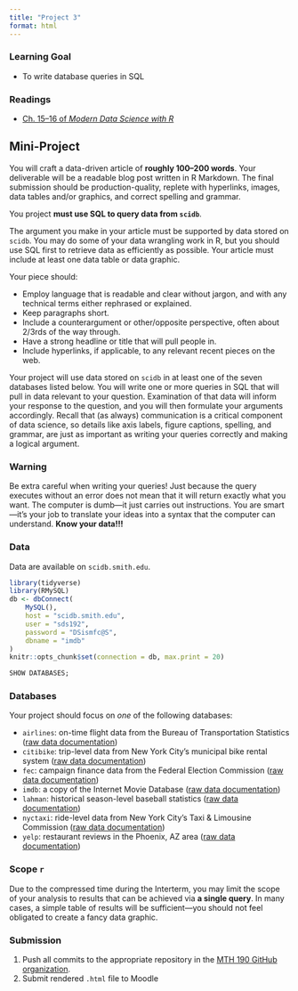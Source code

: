 ```yaml
---
title: "Project 3"
format: html
---
```



### Learning Goal

- To write database queries in SQL

### Readings

- [Ch. 15--16 of *Modern Data Science with R*](https://mdsr-book.github.io/mdsr2e/ch-sql.html)

## Mini-Project

You will craft a data-driven article of **roughly 100--200 words**. 
Your deliverable will be a readable blog post written in R Markdown. 
The final submission should be production-quality, replete with hyperlinks, images, data tables and/or graphics, and correct spelling and grammar. 

You project **must use SQL to query data from `scidb`**. 

The argument you make in your article must be supported by data stored on `scidb`. 
You may do some of your data wrangling work in R, but you should use SQL first to retrieve data as efficiently as possible. 
Your article must include at least one data table or data graphic. 

Your piece should:

- Employ language that is readable and clear without jargon, and with any technical terms either rephrased or explained.  
- Keep paragraphs short.
- Include a counterargument or other/opposite perspective, often about 2/3rds of the way through.
- Have a strong headline or title that will pull people in. 
- Include hyperlinks, if applicable, to any relevant recent pieces on the web.

Your project will use data stored on `scidb` in at least one of the seven databases listed below. 
You will write one or more queries in SQL that will pull in data relevant to your question. 
Examination of that data will inform your response to the question, and you will then formulate your arguments accordingly. 
Recall that (as always) communication is a critical component of data science, so details like axis labels, figure captions, spelling, and grammar, are just as important as writing your queries correctly and making a logical argument. 

### Warning

Be extra careful when writing your queries! 
Just because the query executes without an error does not mean that it will return exactly what you want. 
The computer is dumb---it just carries out instructions. 
You are smart---it's your job to translate your ideas into a syntax that the computer can understand. **Know your data!!!**


### Data

Data are available on `scidb.smith.edu`. 

```r
library(tidyverse)
library(RMySQL)
db <- dbConnect(
    MySQL(), 
    host = "scidb.smith.edu", 
    user = "sds192", 
    password = "DSismfc@S", 
    dbname = "imdb"
)
knitr::opts_chunk$set(connection = db, max.print = 20)
```

```sql
SHOW DATABASES;
```

### Databases

Your project should focus on *one* of the following databases:

- `airlines`: on-time flight data from the Bureau of Transportation Statistics ([raw data documentation](https://www.transtats.bts.gov/DatabaseInfo.asp?DB_ID=120&Link=0))
- `citibike`: trip-level data from New York City's municipal bike rental system ([raw data documentation](https://www.citibikenyc.com/system-data))
- `fec`: campaign finance data from the Federal Election Commission ([raw data documentation](https://www.fec.gov/data/browse-data/?tab=bulk-data))
- `imdb`: a copy of the Internet Movie Database ([raw data documentation](https://www.imdb.com/interfaces/))
- `lahman`: historical season-level baseball statistics ([raw data documentation](http://www.seanlahman.com/baseball-archive/statistics/))
- `nyctaxi`: ride-level data from New York City's Taxi & Limousine Commission ([raw data documentation](https://www1.nyc.gov/site/tlc/about/tlc-trip-record-data.page))
- `yelp`: restaurant reviews in the Phoenix, AZ area ([raw data documentation](https://www.kaggle.com/yelp-dataset/yelp-dataset))

### Scope `r`

Due to the compressed time during the Interterm, you may limit the scope of your analysis to results that can be achieved via **a single query**. 
In many cases, a simple table of results will be sufficient---you should not feel obligated to create a fancy data graphic. 

### Submission

1. Push all commits to the appropriate repository in the [MTH 190 GitHub organization](https://github.com/MTH190/PROJECT-3).
2. Submit rendered `.html` file to Moodle